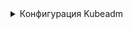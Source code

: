 
<details>
<summary>Конфигурация Kubeadm</summary>
<CodeBlock>
{`cat <<EOF > $\{BASE_K8S_PATH\}/kubeadm-join.conf
  ---
  apiVersion: kubeadm.k8s.io/v1beta3
  controlPlane:
    localAPIEndpoint: {}
    certificateKey: 0c00c2fd5c67c37656c00d78a9d7e1f2eb794ef8e4fc3e2a4b532eb14323cd59
  discovery:
    bootstrapToken:
      apiServerEndpoint: api.$\{CLUSTER_NAME\}.$\{BASE_DOMAIN\}:${KUBE_API_ARGS.securePort.value}
      unsafeSkipCAVerification: true
      token: "mdq95f.fa3ihf6lyayxqscn"
  kind: JoinConfiguration
  EOF
`}
</CodeBlock>
</details>
